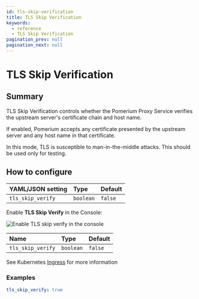 ```yaml
---
id: tls-skip-verification
title: TLS Skip Verification
keywords:
  - reference
  - TLS Skip Verification
pagination_prev: null
pagination_next: null
---
```



# TLS Skip Verification

## Summary

TLS Skip Verification controls whether the Pomerium Proxy Service verifies the upstream server's certificate chain and host name.

If enabled, Pomerium accepts any certificate presented by the upstream server and any host name in that certificate.

In this mode, TLS is susceptible to man-in-the-middle attacks. This should be used only for testing.

## How to configure

<Tabs>
<TabItem value="Core" label="Core">

| **YAML**/**JSON** setting | **Type**  | **Default** |
| :------------------------ | :-------- | :---------- |
| `tls_skip_verify`         | `boolean` | `false`     |

</TabItem>
<TabItem value="Enterprise" label="Enterprise">

Enable **TLS Skip Verify** in the Console:

![Enable TLS skip verify in the console](../img/routes/tls/route-tls-settings.png)

</TabItem>
<TabItem value="Kubernetes" label="Kubernetes">

| **Name**          | **Type**  | **Default** |
| :---------------- | :-------- | :---------- |
| `tls_skip_verify` | `boolean` | `false`     |

See Kubernetes [Ingress](/docs/deploy/k8s/ingress#annotations) for more information

</TabItem>
</Tabs>

### Examples

```yaml
tls_skip_verify: true
```
